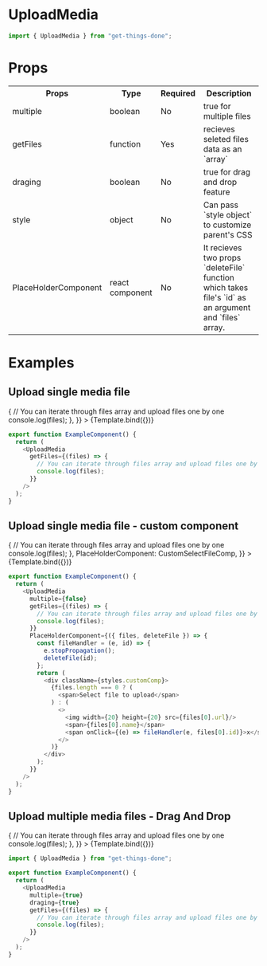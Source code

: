 
<Meta title="Forms/UploadMedia" component={ExampleComponent} />

# UploadMedia


```js
import { UploadMedia } from "get-things-done";
```

# Props

<table className={styles.customers}>
  <tr>
    <th>Props</th>
    <th>Type</th>
    <th>Required</th>
    <th>Description</th>
  </tr>
  <tr>
    <td>multiple</td>
    <td>boolean</td>
    <td>No</td>
    <td>true for multiple files</td>
  </tr>
  <tr>
    <td>getFiles</td>
    <td>function</td>
    <td>Yes</td>
    <td>
      recieves seleted files data as an <span>`array`</span>
    </td>
  </tr>
  <tr>
    <td>draging</td>
    <td>boolean</td>
    <td>No</td>
    <td>true for drag and drop feature</td>
  </tr>
  <tr>
    <td>style</td>
    <td>object</td>
    <td>No</td>
    <td>
      Can pass <span>`style object`</span> to customize parent's CSS
    </td>
  </tr>
  <tr>
    <td>PlaceHolderComponent</td>
    <td>react component</td>
    <td>No</td>
    <td>
      It recieves two props <span>`deleteFile`</span> function which takes
      file's <span>`id`</span> as an argument and <span>`files`</span> array.
    </td>
  </tr>
</table>

# Examples

## Upload single media file

<Canvas>
  <Story
    name="SelectSingleFile"
    args={{
      multiple: false,
      draging: false,
      getFiles: (files) => {
        // You can iterate through files array and upload files one by one
        console.log(files);
      },
    }}
  >
    {Template.bind({})}
  </Story>
</Canvas>

```js
export function ExampleComponent() {
  return (
    <UploadMedia
      getFiles={(files) => {
        // You can iterate through files array and upload files one by one
        console.log(files);
      }}
    />
  );
}
```

## Upload single media file - custom component

<Canvas>
  <Story
    name="SelectSingleFileCustom"
    args={{
      multiple: false,
      draging: false,
      getFiles: (files) => {
        // You can iterate through files array and upload files one by one
        console.log(files);
      },
      PlaceHolderComponent: CustomSelectFileComp,
    }}
  >
    {Template.bind({})}
  </Story>
</Canvas>

```js
export function ExampleComponent() {
  return (
    <UploadMedia
      multiple={false}
      getFiles={(files) => {
        // You can iterate through files array and upload files one by one
        console.log(files);
      }}
      PlaceHolderComponent={({ files, deleteFile }) => {
        const fileHandler = (e, id) => {
          e.stopPropagation();
          deleteFile(id);
        };
        return (
          <div className={styles.customComp}>
            {files.length === 0 ? (
              <span>Select file to upload</span>
            ) : (
              <>
                <img width={20} height={20} src={files[0].url}/>
                <span>{files[0].name}</span>
                <span onClick={(e) => fileHandler(e, files[0].id)}>x</span>
              </>
            )}
          </div>
        );
      }}
    />
  );
}
```


## Upload multiple media files - Drag And Drop 

<Canvas>
  <Story
    name="DragAndDropFiles"
    args={{
      multiple: true,
      draging: true,
      style: { minHeight: 200 },
      getFiles: (files) => {
        // You can iterate through files array and upload files one by one
        console.log(files);
      },
    }}
  >
    {Template.bind({})}
  </Story>
</Canvas>

```js
import { UploadMedia } from "get-things-done";

export function ExampleComponent() {
  return (
    <UploadMedia
      multiple={true}
      draging={true}
      getFiles={(files) => {
        // You can iterate through files array and upload files one by one
        console.log(files);
      }}
    />
  );
}
```
